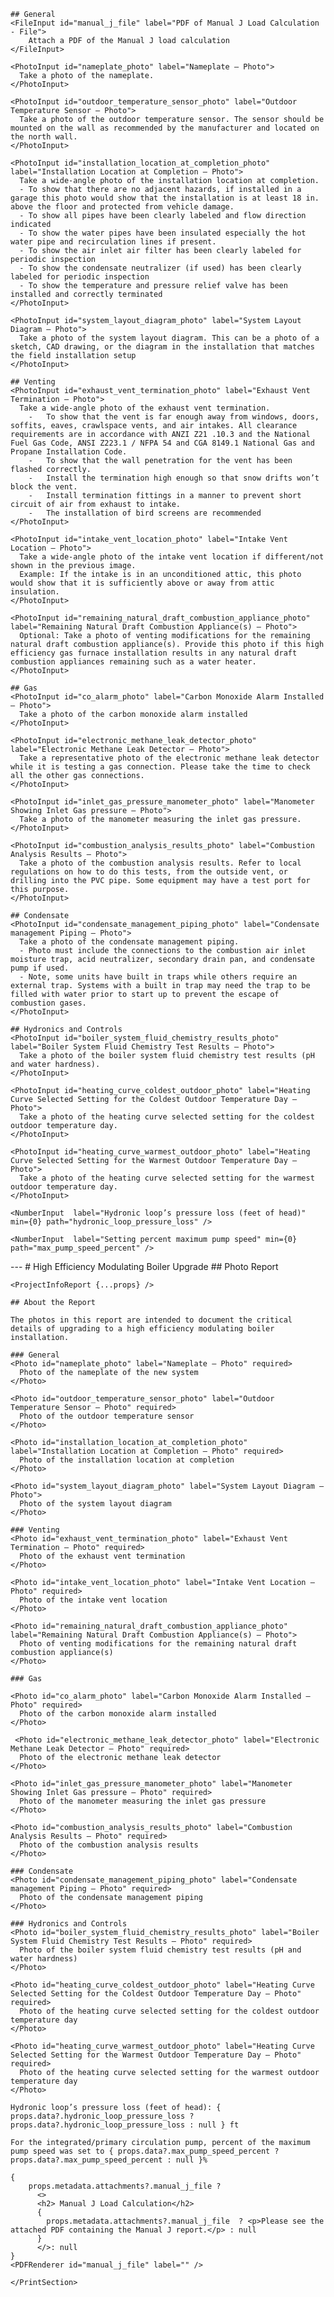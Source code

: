 <Tabs>
  <Tab eventKey="installation" title="Installation">

    ## General
    <FileInput id="manual_j_file" label="PDF of Manual J Load Calculation - File">
        Attach a PDF of the Manual J load calculation
    </FileInput>
    
    <PhotoInput id="nameplate_photo" label="Nameplate – Photo">
      Take a photo of the nameplate.
    </PhotoInput>

    <PhotoInput id="outdoor_temperature_sensor_photo" label="Outdoor Temperature Sensor – Photo">
      Take a photo of the outdoor temperature sensor. The sensor should be mounted on the wall as recommended by the manufacturer and located on the north wall.
    </PhotoInput>

    <PhotoInput id="installation_location_at_completion_photo" label="Installation Location at Completion – Photo">
      Take a wide-angle photo of the installation location at completion.
      - To show that there are no adjacent hazards, if installed in a garage this photo would show that the installation is at least 18 in. above the floor and protected from vehicle damage.
      -	To show all pipes have been clearly labeled and flow direction indicated
      -	To show the water pipes have been insulated especially the hot water pipe and recirculation lines if present.
      -	To show the air inlet air filter has been clearly labeled for periodic inspection
      - To show the condensate neutralizer (if used) has been clearly labeled for periodic inspection
      -	To show the temperature and pressure relief valve has been installed and correctly terminated
    </PhotoInput>

    <PhotoInput id="system_layout_diagram_photo" label="System Layout Diagram – Photo">
      Take a photo of the system layout diagram. This can be a photo of a sketch, CAD drawing, or the diagram in the installation that matches the field installation setup 
    </PhotoInput>

    ## Venting
    <PhotoInput id="exhaust_vent_termination_photo" label="Exhaust Vent Termination – Photo">
      Take a wide-angle photo of the exhaust vent termination.
        -	To show that the vent is far enough away from windows, doors, soffits, eaves, crawlspace vents, and air intakes. All clearance requirements are in accordance with ANZI Z21 .10.3 and the National Fuel Gas Code, ANSI Z223.1 / NFPA 54 and CGA 8149.1 National Gas and Propane Installation Code.
        -	To show that the wall penetration for the vent has been flashed correctly.
        -	Install the termination high enough so that snow drifts won’t block the vent.
        -	Install termination fittings in a manner to prevent short circuit of air from exhaust to intake. 
        -	The installation of bird screens are recommended
    </PhotoInput>

    <PhotoInput id="intake_vent_location_photo" label="Intake Vent Location – Photo">
      Take a wide-angle photo of the intake vent location if different/not shown in the previous image.
      Example: If the intake is in an unconditioned attic, this photo would show that it is sufficiently above or away from attic insulation.
    </PhotoInput>

    <PhotoInput id="remaining_natural_draft_combustion_appliance_photo" label="Remaining Natural Draft Combustion Appliance(s) – Photo">
      Optional: Take a photo of venting modifications for the remaining natural draft combustion appliance(s). Provide this photo if this high efficiency gas furnace installation results in any natural draft combustion appliances remaining such as a water heater.
    </PhotoInput>

    ## Gas
    <PhotoInput id="co_alarm_photo" label="Carbon Monoxide Alarm Installed – Photo">
      Take a photo of the carbon monoxide alarm installed
    </PhotoInput>

    <PhotoInput id="electronic_methane_leak_detector_photo" label="Electronic Methane Leak Detector – Photo">
      Take a representative photo of the electronic methane leak detector while it is testing a gas connection. Please take the time to check all the other gas connections.
    </PhotoInput>

    <PhotoInput id="inlet_gas_pressure_manometer_photo" label="Manometer Showing Inlet Gas pressure – Photo">
      Take a photo of the manometer measuring the inlet gas pressure.
    </PhotoInput>

    <PhotoInput id="combustion_analysis_results_photo" label="Combustion Analysis Results – Photo">
      Take a photo of the combustion analysis results. Refer to local regulations on how to do this tests, from the outside vent, or drilling into the PVC pipe. Some equipment may have a test port for this purpose.
    </PhotoInput>
    
    ## Condensate
    <PhotoInput id="condensate_management_piping_photo" label="Condensate management Piping – Photo">
      Take a photo of the condensate management piping. 
      - Photo must include the connections to the combustion air inlet moisture trap, acid neutralizer, secondary drain pan, and condensate pump if used.
      -	Note, some units have built in traps while others require an external trap. Systems with a built in trap may need the trap to be filled with water prior to start up to prevent the escape of combustion gases. 
    </PhotoInput>

    ## Hydronics and Controls
    <PhotoInput id="boiler_system_fluid_chemistry_results_photo" label="Boiler System Fluid Chemistry Test Results – Photo">
      Take a photo of the boiler system fluid chemistry test results (pH and water hardness).
    </PhotoInput>

    <PhotoInput id="heating_curve_coldest_outdoor_photo" label="Heating Curve Selected Setting for the Coldest Outdoor Temperature Day – Photo">
      Take a photo of the heating curve selected setting for the coldest outdoor temperature day. 
    </PhotoInput>

    <PhotoInput id="heating_curve_warmest_outdoor_photo" label="Heating Curve Selected Setting for the Warmest Outdoor Temperature Day – Photo">
      Take a photo of the heating curve selected setting for the warmest outdoor temperature day.  
    </PhotoInput>

    <NumberInput  label="Hydronic loop’s pressure loss (feet of head)" min={0} path="hydronic_loop_pressure_loss" />

    <NumberInput  label="Setting percent maximum pump speed" min={0} path="max_pump_speed_percent" />
  </Tab>
  <Tab eventKey="report" title="Report">
    <PrintSection label="Print Report">
    ---
    # High Efficiency Modulating Boiler Upgrade
    ## Photo Report

    <ProjectInfoReport {...props} />

    ## About the Report
    
    The photos in this report are intended to document the critical details of upgrading to a high efficiency modulating boiler installation.
   
    ### General
    <Photo id="nameplate_photo" label="Nameplate – Photo" required>
      Photo of the nameplate of the new system
    </Photo>

    <Photo id="outdoor_temperature_sensor_photo" label="Outdoor Temperature Sensor – Photo" required>
      Photo of the outdoor temperature sensor
    </Photo>

    <Photo id="installation_location_at_completion_photo" label="Installation Location at Completion – Photo" required>
      Photo of the installation location at completion
    </Photo>

    <Photo id="system_layout_diagram_photo" label="System Layout Diagram – Photo">
      Photo of the system layout diagram
    </Photo>

    ### Venting
    <Photo id="exhaust_vent_termination_photo" label="Exhaust Vent Termination – Photo" required>
      Photo of the exhaust vent termination
    </Photo>

    <Photo id="intake_vent_location_photo" label="Intake Vent Location – Photo" required>
      Photo of the intake vent location
    </Photo>

    <Photo id="remaining_natural_draft_combustion_appliance_photo" label="Remaining Natural Draft Combustion Appliance(s) – Photo">
      Photo of venting modifications for the remaining natural draft combustion appliance(s)
    </Photo>

    ### Gas

    <Photo id="co_alarm_photo" label="Carbon Monoxide Alarm Installed – Photo" required>
      Photo of the carbon monoxide alarm installed
    </Photo>

     <Photo id="electronic_methane_leak_detector_photo" label="Electronic Methane Leak Detector – Photo" required>
      Photo of the electronic methane leak detector
    </Photo>

    <Photo id="inlet_gas_pressure_manometer_photo" label="Manometer Showing Inlet Gas pressure – Photo" required>
      Photo of the manometer measuring the inlet gas pressure
    </Photo>

    <Photo id="combustion_analysis_results_photo" label="Combustion Analysis Results – Photo" required>
      Photo of the combustion analysis results
    </Photo>

    ### Condensate
    <Photo id="condensate_management_piping_photo" label="Condensate management Piping – Photo" required>
      Photo of the condensate management piping 
    </Photo>

    ### Hydronics and Controls
    <Photo id="boiler_system_fluid_chemistry_results_photo" label="Boiler System Fluid Chemistry Test Results – Photo" required>
      Photo of the boiler system fluid chemistry test results (pH and water hardness)
    </Photo>

    <Photo id="heating_curve_coldest_outdoor_photo" label="Heating Curve Selected Setting for the Coldest Outdoor Temperature Day – Photo" required>
      Photo of the heating curve selected setting for the coldest outdoor temperature day    
    </Photo>

    <Photo id="heating_curve_warmest_outdoor_photo" label="Heating Curve Selected Setting for the Warmest Outdoor Temperature Day – Photo" required>
      Photo of the heating curve selected setting for the warmest outdoor temperature day    
    </Photo>

    Hydronic loop’s pressure loss (feet of head): { props.data?.hydronic_loop_pressure_loss ? props.data?.hydronic_loop_pressure_loss : null } ft
    
    For the integrated/primary circulation pump, percent of the maximum pump speed was set to { props.data?.max_pump_speed_percent ? props.data?.max_pump_speed_percent : null }%

    {
        props.metadata.attachments?.manual_j_file ?
          <>
          <h2> Manual J Load Calculation</h2>
          {
            props.metadata.attachments?.manual_j_file  ? <p>Please see the attached PDF containing the Manual J report.</p> : null
          }
          </>: null
    }
    <PDFRenderer id="manual_j_file" label="" />

    </PrintSection>
  </Tab>
</Tabs>
